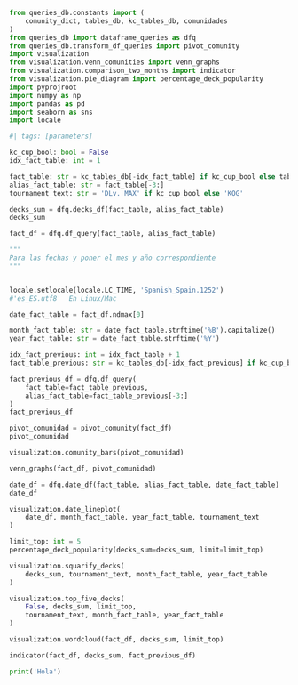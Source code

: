```python
from queries_db.constants import (
    comunity_dict, tables_db, kc_tables_db, comunidades
)
from queries_db import dataframe_queries as dfq
from queries_db.transform_df_queries import pivot_comunity
import visualization
from visualization.venn_comunities import venn_graphs
from visualization.comparison_two_months import indicator
from visualization.pie_diagram import percentage_deck_popularity
import pyprojroot
import numpy as np
import pandas as pd
import seaborn as sns
import locale
```

```python
#| tags: [parameters]

kc_cup_bool: bool = False
idx_fact_table: int = 1
```

```python
fact_table: str = kc_tables_db[-idx_fact_table] if kc_cup_bool else tables_db[-idx_fact_table]
alias_fact_table: str = fact_table[-3:]
tournament_text: str = 'DLv. MAX' if kc_cup_bool else 'KOG'
```

```python
decks_sum = dfq.decks_df(fact_table, alias_fact_table)
decks_sum
```

```python
fact_df = dfq.df_query(fact_table, alias_fact_table)
```

```python
"""
Para las fechas y poner el mes y año correspondiente
"""


locale.setlocale(locale.LC_TIME, 'Spanish_Spain.1252')
#'es_ES.utf8'  En Linux/Mac

date_fact_table = fact_df.ndmax[0]

month_fact_table: str = date_fact_table.strftime('%B').capitalize()
year_fact_table: str = date_fact_table.strftime('%Y')
```

```python
idx_fact_previous: int = idx_fact_table + 1
fact_table_previous: str = kc_tables_db[-idx_fact_previous] if kc_cup_bool else tables_db[-idx_fact_previous]

fact_previous_df = dfq.df_query(
    fact_table=fact_table_previous,
    alias_fact_table=fact_table_previous[-3:]
)
fact_previous_df
```

```python
pivot_comunidad = pivot_comunity(fact_df)
pivot_comunidad
```

```python
visualization.comunity_bars(pivot_comunidad)
```

```python
venn_graphs(fact_df, pivot_comunidad)
```

```python
date_df = dfq.date_df(fact_table, alias_fact_table, date_fact_table)
date_df
```

```python
visualization.date_lineplot(
    date_df, month_fact_table, year_fact_table, tournament_text
)
```

```python
limit_top: int = 5
percentage_deck_popularity(decks_sum=decks_sum, limit=limit_top)
```

```python
visualization.squarify_decks(
    decks_sum, tournament_text, month_fact_table, year_fact_table
)
```

```python
visualization.top_five_decks(
    False, decks_sum, limit_top,
    tournament_text, month_fact_table, year_fact_table
)
```

```python
visualization.wordcloud(fact_df, decks_sum, limit_top)
```

```python
indicator(fact_df, decks_sum, fact_previous_df)
```

```python
print('Hola')
```